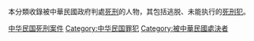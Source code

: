 本分類收錄被中華民國政府判處[[死刑|死刑]]的人物，其包括逃脱、未能执行的[[死刑犯|死刑犯]]。

[[Category:中华民国死刑案件|中华民国死刑案件]]
[[Category:中华民国罪犯|Category:中华民国罪犯]]
[[Category:被中華民國處決者|Category:被中華民國處決者]]